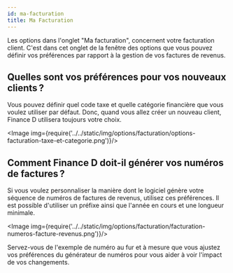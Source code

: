 ```yaml
---
id: ma-facturation
title: Ma Facturation
---
```



Les options dans l'onglet "Ma facturation", concernent votre facturation client.
C'est dans cet onglet de la fenêtre des options que vous pouvez définir vos préférences
par rapport à la gestion de vos factures de revenus.

## Quelles sont vos préférences pour vos nouveaux clients ?
Vous pouvez définir quel code taxe et quelle catégorie financière que vous voulez utiliser par défaut.
Donc, quand vous allez créer un nouveau client, Finance&nbsp;D utilisera toujours votre choix.

<Image img={require('../../static/img/options/facturation/options-facturation-taxe-et-categorie.png')}/>

## Comment Finance&nbsp;D doit-il générer vos numéros de factures ?
Si vous voulez personnaliser la manière dont le logiciel génère votre séquence de numéros de factures de revenus,
utilisez ces préférences. Il est possible d'utiliser un préfixe ainsi que l'année en cours et une longueur minimale.

<Image img={require('../../static/img/options/facturation/facturation-numeros-facture-revenus.png')}/>

Servez-vous de l'exemple de numéro au fur et à mesure que vous ajustez vos préférences du générateur de numéros
pour vous aider à voir l'impact de vos changements.

<br/>
<br/>
